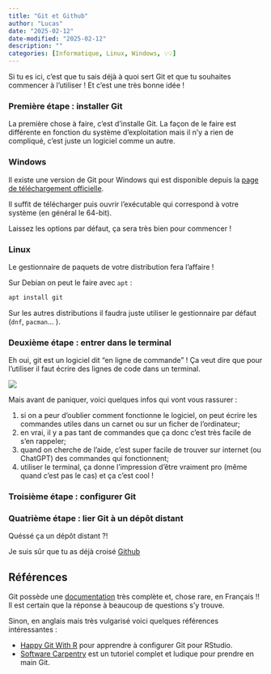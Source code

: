 ```yaml
---
title: "Git et Github"
author: "Lucas"
date: "2025-02-12"
date-modified: "2025-02-12"
description: ""
categories: [Informatique, Linux, Windows, 💡💡]
---
```


Si tu es ici, c'est que tu sais déjà à quoi sert Git et que tu souhaites commencer à l'utiliser ! Et c'est une très bonne idée ! 

### Première étape : installer Git

La première chose à faire, c'est d'installe Git. La façon de le faire est différente en fonction du système d'exploitation mais il n'y a rien de compliqué, c'est juste un logiciel comme un autre.

::: {.panel-tabset}

### Windows

Il existe une version de Git pour Windows qui est disponible depuis la [page de téléchargement officielle](https://git-scm.com/downloads/win).

Il suffit de télécharger puis ouvrir l'exécutable qui correspond à votre système (en général le 64-bit).

Laissez les options par défaut, ça sera très bien pour commencer ! 

### Linux

Le gestionnaire de paquets de votre distribution fera l'affaire !

Sur Debian on peut le faire avec `apt` :

```bash
apt install git

```

Sur les autres distributions il faudra juste utiliser le gestionnaire par défaut (`dnf`, `pacman`... ).

:::


### Deuxième étape : entrer dans le terminal

Eh oui, git est un logiciel dit "en ligne de commande" ! Ça veut dire que pour l'utiliser il faut écrire des lignes de code dans un terminal.

![](./hackerman.png){fig-align="center"}

Mais avant de paniquer, voici quelques infos qui vont vous rassurer :

1. si on a peur d'oublier comment fonctionne le logiciel, on peut écrire les commandes utiles dans un carnet ou sur un ficher de l'ordinateur;
2. en vrai, il y a pas tant de commandes que ça donc c'est très facile de s'en rappeler;
3. quand on cherche de l'aide, c'est super facile de trouver sur internet (ou ChatGPT) des commandes qui fonctionnent;
4. utiliser le terminal, ça donne l'impression d'être vraiment pro (même quand c'est pas le cas) et ça c'est cool !

### Troisième étape : configurer Git


### Quatrième étape : lier Git à un dépôt distant

Quéssé ça un dépôt distant ?!

Je suis sûr que tu as déjà croisé [Github](https://github.com)



::: callout-note
# Références

Git possède une [documentation](https://git-scm.com/book/fr/v2) très complète et, chose rare, en Français !! Il est certain que la réponse à beaucoup de questions s'y trouve.

Sinon, en anglais mais très vulgarisé voici quelques références intéressantes :

- [Happy Git With R](https://happygitwithr.com/) pour apprendre à configurer Git pour RStudio.
- [Software Carpentry](https://swcarpentry.github.io/git-novice/index.html) est un tutoriel complet et ludique pour prendre en main Git.


:::
